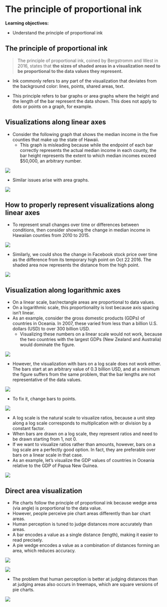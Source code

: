 # The principle of proportional ink

**Learning objectives:**

- Understand the principle of proportional ink 

## The principle of proportional ink {-}

> The principle of proportional ink, coined by Bergstromm and West in 2016, states that **the sizes of shaded areas in a visualization need to be proportional to the data values they represent.**

- Ink commonly refers to any part of the visualization that deviates from the background color: lines, points, shared areas, text. 

- This principle refers to bar graphs or area graphs where the height and the length of the bar represent the data shown. This does not apply to dots or points on a graph, for example. 

## Visualizations along linear axes {-}

- Consider the following graph that shows the median income in the five counties that make up the state of Hawaii.
  - This graph is misleading because while the endpoint of each bar correctly represents the actual median income in each county, the bar height represents the extent to which median incomes exceed $50,000, an arbitrary number.

![](images/fig17_01.png)

- Similar issues arise with area graphs. 

![](images/fig17_03.png)

## How to properly represent visualizations along linear axes {-}

- To represent small changes over time or differences between conditions, then consider showing the change in median income in Hawaiian counties from 2010 to 2015. 

![](images/fig17_05.png)

- Similarly, we could shos the change in Facebook stock price over time as the difference from its temporary high point on Oct 22 2016. The shaded area now represents the distance from the high point. 

![](images/fig17_06.png) 

## Visualization along logarithmic axes {-}

- On a linear scale, bar/rectangle areas are proportional to data values.
- On a logarithmic scale, this proportionality is lost because axis spacing isn’t linear.
- As an example, consider the gross domestic products (GDPs) of countries in Oceania. In 2007, these varied from less than a billion U.S. dollars (USD) to over 300 billion USD. 
  - Visualizing these numbers on a linear scale would not work, because the two countries with the largest     GDPs (New Zealand and Australia) would dominate the figure.  

![](images/fig17_07.png)

- However, the visualization with bars on a log scale does not work either. The bars start at an arbitrary value of 0.3 billion USD, and at a minimum the figure suffers from the same problem, that the bar lengths are not representative of the data values. 

![](images/fig17_08.png)

- To fix it, change bars to points. 

![](images/fig17_09.png)


- A log scale is the natural scale to visualize ratios, because a unit step along a log scale corresponds to multiplication with or division by a constant factor. 
- When bars are drawn on a log scale, they represent ratios and need to be drawn starting from 1, not 0.
- If we want to visualize ratios rather than amounts, however, bars on a log scale are a perfectly good option. In fact, they are preferable over bars on a linear scale in that case. 
- As an example, let’s visualize the GDP values of countries in Oceania relative to the GDP of Papua New Guinea. 

![](images/fig17_10.png)

## Direct area visualization {-}

- Pie charts follow the principle of proportional ink because wedge area (via angle) is proportional to the data value.
- However, people perceive pie chart areas differently than bar chart areas.
- Human perception is tuned to judge distances more accurately than areas.
- A bar encodes a value as a single distance (length), making it easier to read precisely.
- A pie wedge encodes a value as a combination of distances forming an area, which reduces accuracy.

![](images/fig17_11.png)

![](images/fig17_12.png)

- The problem that human perception is better at judging distances than at judging areas also occurs in treemaps, which are square versions of pie charts. 

![](images/fig17_13.png)
